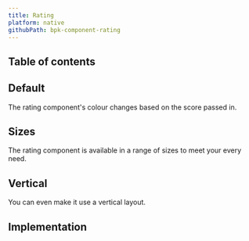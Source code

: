 ```yaml
---
title: Rating
platform: native
githubPath: bpk-component-rating
---
```





## Table of contents

## Default

The rating component's colour changes based on the score passed in.

<NativeComponentScreenshots
  iOS={iosRatingDefault}
  iOSAltText="iOS default rating"
  android={androidRatingDefault}
  androidAltText="Android default rating" />

## Sizes

The rating component is available in a range of sizes to meet your every need.

<NativeComponentScreenshots
  iOS={iosRatingSizes}
  iOSAltText="iOS rating in different sizes"
  android={androidRatingSizes}
  androidAltText="Android rating in different sizes" />

## Vertical

You can even make it use a vertical layout.

<NativeComponentScreenshots
  iOS={iosRatingVertical}
  iOSAltText="iOS rating in different sizes"
  android={androidRatingVertical}
  androidAltText="Android rating in different sizes" />

## Implementation

<Readme />
